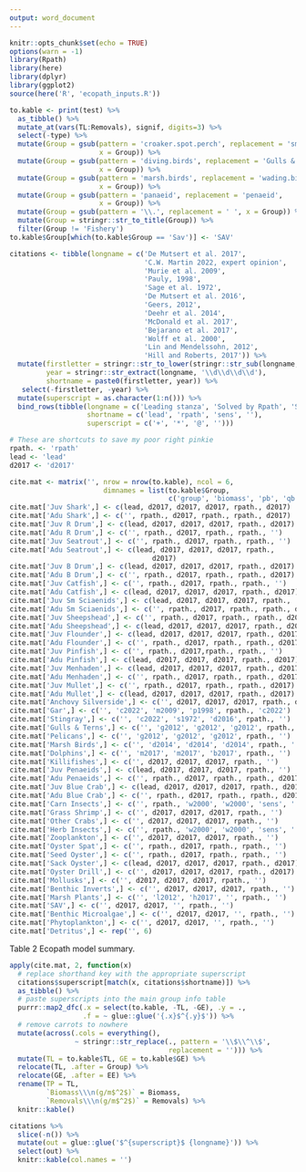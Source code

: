 ```yaml
---
output: word_document
---
```


```r
knitr::opts_chunk$set(echo = TRUE)
options(warn = -1)
library(Rpath)
library(here)
library(dplyr)
library(ggplot2)
source(here('R', 'ecopath_inputs.R'))
```

```r
to.kable <- print(test) %>%
  as_tibble() %>%
  mutate_at(vars(TL:Removals), signif, digits=3) %>%
  select(-type) %>%
  mutate(Group = gsub(pattern = 'croaker.spot.perch', replacement = 'sm.sciaenids', 
                      x = Group)) %>%
  mutate(Group = gsub(pattern = 'diving.birds', replacement = 'Gulls & Terns', 
                      x = Group)) %>%
  mutate(Group = gsub(pattern = 'marsh.birds', replacement = 'wading.birds', 
                      x = Group)) %>%
  mutate(Group = gsub(pattern = 'panaeid', replacement = 'penaeid', 
                      x = Group)) %>%
  mutate(Group = gsub(pattern = '\\.', replacement = ' ', x = Group)) %>%
  mutate(Group = stringr::str_to_title(Group)) %>%
  filter(Group != 'Fishery')
to.kable$Group[which(to.kable$Group == 'Sav')] <- 'SAV'
```

```r
citations <- tibble(longname = c('De Mutsert et al. 2017',
                                 'C.W. Martin 2022, expert opinion',
                                 'Murie et al. 2009',
                                 'Pauly, 1998',
                                 'Sage et al. 1972',
                                 'De Mutsert et al. 2016',
                                 'Geers, 2012',
                                 'Deehr et al. 2014',
                                 'McDonald et al. 2017',
                                 'Bejarano et al. 2017',
                                 'Wolff et al. 2000',
                                 'Lin and Mendelssohn, 2012',
                                 'Hill and Roberts, 2017')) %>%
  mutate(firstletter = stringr::str_to_lower(stringr::str_sub(longname, 1, 1)),
         year = stringr::str_extract(longname, '\\d\\d\\d\\d'),
         shortname = paste0(firstletter, year)) %>%
   select(-firstletter, -year) %>%
  mutate(superscript = as.character(1:n())) %>%
  bind_rows(tibble(longname = c('Leading stanza', 'Solved by Rpath', 'Sensitivity of results to this paramter was minimal', ''), 
                   shortname = c('lead', 'rpath', 'sens', ''),
                   superscript = c('+', '*', '@', '')))

# These are shortcuts to save my poor right pinkie
rpath. <- 'rpath'
lead <- 'lead'
d2017 <- 'd2017'
```

```r
cite.mat <- matrix('', nrow = nrow(to.kable), ncol = 6, 
                       dimnames = list(to.kable$Group,
                                       c('group', 'biomass', 'pb', 'qb', 'ee', 'f')))
cite.mat['Juv Shark',] <- c(lead, d2017, d2017, d2017, rpath., d2017)
cite.mat['Adu Shark',] <- c('', rpath., d2017, rpath., rpath., d2017)
cite.mat['Juv R Drum',] <- c(lead, d2017, d2017, d2017, rpath., d2017)
cite.mat['Adu R Drum',] <- c('', rpath., d2017, rpath., rpath., '')
cite.mat['Juv Seatrout',] <- c('', rpath., d2017, rpath., rpath., '')
cite.mat['Adu Seatrout',] <- c(lead, d2017, d2017, d2017, rpath.,
                                   d2017)
cite.mat['Juv B Drum',] <- c(lead, d2017, d2017, d2017, rpath., d2017)
cite.mat['Adu B Drum',] <- c('', rpath., d2017, rpath., rpath., d2017)
cite.mat['Juv Catfish',] <- c('', rpath., d2017, rpath., rpath., '')
cite.mat['Adu Catfish',] <- c(lead, d2017, d2017, d2017, rpath., d2017)
cite.mat['Juv Sm Sciaenids',] <- c(lead, d2017, d2017, d2017, rpath., '')
cite.mat['Adu Sm Sciaenids',] <- c('', rpath., d2017, rpath., rpath., d2017)
cite.mat['Juv Sheepshead',] <- c('', rpath., d2017, rpath., rpath., d2017)
cite.mat['Adu Sheepshead',] <- c(lead, d2017, d2017, d2017, rpath., d2017)
cite.mat['Juv Flounder',] <- c(lead, d2017, d2017, d2017, rpath., d2017)
cite.mat['Adu Flounder',] <- c('', rpath., d2017, rpath., rpath., d2017)
cite.mat['Juv Pinfish',] <- c('', rpath., d2017,rpath., rpath., '')
cite.mat['Adu Pinfish',] <- c(lead, d2017, d2017, d2017, rpath., d2017)
cite.mat['Juv Menhaden',] <- c(lead, d2017, d2017, d2017, rpath., d2017)
cite.mat['Adu Menhaden',] <- c('', rpath., d2017, rpath., rpath., d2017)
cite.mat['Juv Mullet',] <- c('', rpath., d2017, rpath., rpath., d2017)
cite.mat['Adu Mullet',] <- c(lead, d2017, d2017, d2017, rpath., d2017)
cite.mat['Anchovy Silverside',] <- c('', d2017, d2017, d2017, rpath., d2017)
cite.mat['Gar',] <- c('', 'c2022', 'm2009', 'p1998', rpath., 'c2022')
cite.mat['Stingray',] <- c('', 'c2022', 's1972', 'd2016', rpath., '')
cite.mat['Gulls & Terns',] <- c('', 'g2012', 'g2012', 'g2012', rpath., '')
cite.mat['Pelicans',] <- c('', 'g2012', 'g2012', 'g2012', rpath., '')
cite.mat['Marsh Birds',] <- c('', 'd2014', 'd2014', 'd2014', rpath., '')
cite.mat['Dolphins',] <- c('', 'm2017', 'm2017', 'b2017', rpath., '')
cite.mat['Killifishes',] <- c('', d2017, d2017, d2017, rpath., '')
cite.mat['Juv Penaeids',] <- c(lead, d2017, d2017, d2017, rpath., '')
cite.mat['Adu Penaeids',] <- c('', rpath., d2017, rpath., rpath., d2017)
cite.mat['Juv Blue Crab',] <- c(lead, d2017, d2017, d2017, rpath., d2017)
cite.mat['Adu Blue Crab',] <- c('', rpath., d2017, rpath., rpath., d2017)
cite.mat['Carn Insects',] <- c('', rpath., 'w2000', 'w2000', 'sens', '')
cite.mat['Grass Shrimp',] <- c('', d2017, d2017, d2017, rpath., '')
cite.mat['Other Crabs',] <- c('', d2017, d2017, d2017, rpath., '')
cite.mat['Herb Insects',] <- c('', rpath., 'w2000', 'w2000', 'sens', '')
cite.mat['Zooplankton',] <- c('', d2017, d2017, d2017, rpath., '')
cite.mat['Oyster Spat',] <- c('', rpath., d2017, rpath., rpath., '')
cite.mat['Seed Oyster',] <- c('', rpath., d2017, rpath., rpath., '')
cite.mat['Sack Oyster',] <- c(lead, d2017, d2017, d2017, rpath., d2017)
cite.mat['Oyster Drill',] <- c('', d2017, d2017, d2017, rpath., d2017)
cite.mat['Mollusks',] <- c('', d2017, d2017, d2017, rpath., '')
cite.mat['Benthic Inverts',] <- c('', d2017, d2017, d2017, rpath., '')
cite.mat['Marsh Plants',] <- c('', 'l2012', 'h2017', '', rpath., '')
cite.mat['SAV',] <- c('', d2017, d2017, '', rpath., '')
cite.mat['Benthic Microalgae',] <- c('', d2017, d2017, '', rpath., '')
cite.mat['Phytoplankton',] <- c('', d2017, d2017, '', rpath., '')
cite.mat['Detritus',] <- rep('', 6)
```

Table 2 Ecopath model summary.

```r
apply(cite.mat, 2, function(x) 
  # replace shorthand key with the appropriate superscript
  citations$superscript[match(x, citations$shortname)]) %>%
  as_tibble() %>% 
  # paste superscripts into the main group info table
  purrr::map2_dfc(.x = select(to.kable, -TL, -GE), .y = .,
                  .f = ~ glue::glue('{.x}$^{.y}$')) %>% 
  # remove carrots to nowhere
  mutate(across(.cols = everything(), 
                ~ stringr::str_replace(., pattern = '\\$\\^\\$', 
                                       replacement = ''))) %>%
  mutate(TL = to.kable$TL, GE = to.kable$GE) %>%
  relocate(TL, .after = Group) %>%
  relocate(GE, .after = EE) %>%
  rename(TP = TL,
         `Biomass\\\n(g/m$^2$)` = Biomass,
         `Removals\\\n(g/m$^2$)` = Removals) %>%
  knitr::kable()

citations %>%
  slice(-n()) %>%
  mutate(out = glue::glue('$^{superscript}$ {longname}')) %>%
  select(out) %>%
  knitr::kable(col.names = '')
```
